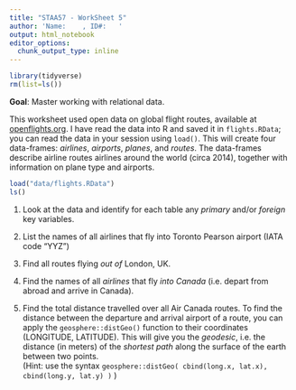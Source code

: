 ```yaml
---
title: "STAA57 - WorkSheet 5"
author: 'Name:    , ID#:   '
output: html_notebook
editor_options: 
  chunk_output_type: inline
---
```


```r
library(tidyverse)
rm(list=ls())
```

**Goal**: Master working with relational data.

This worksheet used open data on global flight routes, available at [openflights.org](https://openflights.org/data.html). I have read the data into R and saved it in `flights.RData`; you can read the data in your session using `load()`. This will create four data-frames: *airlines*, *airports*, *planes*, and *routes*. The data-frames describe airline routes airlines around the world (circa 2014), together with information on plane type and airports.  

```r
load("data/flights.RData")
ls()
```

1. Look at the data and identify for each table any *primary* and/or *foreign* key variables. 


2. List the names of all airlines that fly into Toronto Pearson airport (IATA code "YYZ")

3. Find all routes flying *out of* London, UK.

4. Find the names of all *airlines* that fly *into Canada* (i.e. depart from abroad and arrive in Canada). 

5. Find the total distance travelled over all Air Canada routes. To find the distance  between the departure and arrival airport of a route, you can apply the `geosphere::distGeo()` function to their coordinates (LONGITUDE, LATITUDE). This will give you the *geodesic*, i.e. the distance (in meters) of the *shortest path*  along the surface of the earth between two points.  
(Hint: use the syntax `geosphere::distGeo( cbind(long.x, lat.x), cbind(long.y, lat.y) )   ` )

